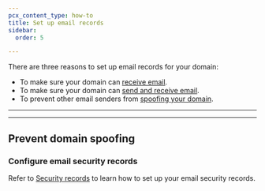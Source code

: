 ```yaml
---
pcx_content_type: how-to
title: Set up email records
sidebar:
  order: 5

---
```



There are three reasons to set up email records for your domain:

* To make sure your domain can [receive email](#receive-email).
* To make sure your domain can [send and receive email](#send-and-receive-email).
* To prevent other email senders from [spoofing your domain](#prevent-domain-spoofing).

***

<Render file="add-mx-records" product="dns" />

***

## Prevent domain spoofing

<Render file="domain-spoofing" product="dmarc-management" />

### Configure email security records

Refer to [Security records](/dmarc-management/security-records/) to learn how to set up your email security records.
